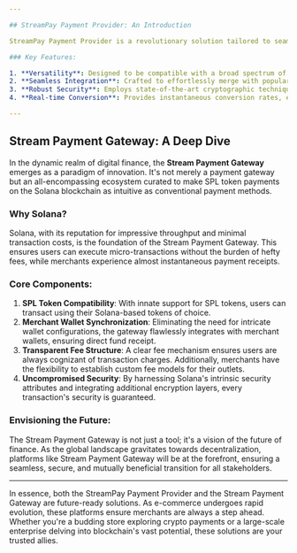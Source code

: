 ```yaml
---

## StreamPay Payment Provider: An Introduction

StreamPay Payment Provider is a revolutionary solution tailored to seamlessly integrate the decentralized blockchain world with traditional e-commerce platforms. By acting as a bridge, it ensures smooth transactions, enabling merchants to readily accept payments in a plethora of cryptocurrencies, eliminating the intricacies usually associated with blockchain integrations.

### Key Features:

1. **Versatility**: Designed to be compatible with a broad spectrum of cryptocurrencies, encompassing renowned ones like Bitcoin and Ethereum, as well as niche tokens on platforms such as Solana.
2. **Seamless Integration**: Crafted to effortlessly merge with popular e-commerce platforms, guaranteeing that merchants can initiate accepting crypto payments with minimal hassle.
3. **Robust Security**: Employs state-of-the-art cryptographic techniques to guarantee the utmost security for every transaction, safeguarding both merchants and their customers.
4. **Real-time Conversion**: Provides instantaneous conversion rates, ensuring merchants always receive the precise amount in their chosen currency, thus mitigating the inherent volatility of cryptocurrencies.

---
```


## Stream Payment Gateway: A Deep Dive

In the dynamic realm of digital finance, the **Stream Payment Gateway** emerges as a paradigm of innovation. It's not merely a payment gateway but an all-encompassing ecosystem curated to make SPL token payments on the Solana blockchain as intuitive as conventional payment methods.

### Why Solana?

Solana, with its reputation for impressive throughput and minimal transaction costs, is the foundation of the Stream Payment Gateway. This ensures users can execute micro-transactions without the burden of hefty fees, while merchants experience almost instantaneous payment receipts.

### Core Components:

1. **SPL Token Compatibility**: With innate support for SPL tokens, users can transact using their Solana-based tokens of choice.
2. **Merchant Wallet Synchronization**: Eliminating the need for intricate wallet configurations, the gateway flawlessly integrates with merchant wallets, ensuring direct fund receipt.
3. **Transparent Fee Structure**: A clear fee mechanism ensures users are always cognizant of transaction charges. Additionally, merchants have the flexibility to establish custom fee models for their outlets.
4. **Uncompromised Security**: By harnessing Solana's intrinsic security attributes and integrating additional encryption layers, every transaction's security is guaranteed.

### Envisioning the Future:

The Stream Payment Gateway is not just a tool; it's a vision of the future of finance. As the global landscape gravitates towards decentralization, platforms like Stream Payment Gateway will be at the forefront, ensuring a seamless, secure, and mutually beneficial transition for all stakeholders.

---

In essence, both the StreamPay Payment Provider and the Stream Payment Gateway are future-ready solutions. As e-commerce undergoes rapid evolution, these platforms ensure merchants are always a step ahead. Whether you're a budding store exploring crypto payments or a large-scale enterprise delving into blockchain's vast potential, these solutions are your trusted allies.
